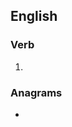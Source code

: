 {{also|ulcérâtes}}
==English==

===Verb===
{{head|en|verb form}}

# {{en-third-person singular of|ulcerate}}

===Anagrams===
* {{anagrams|en|celatures}}